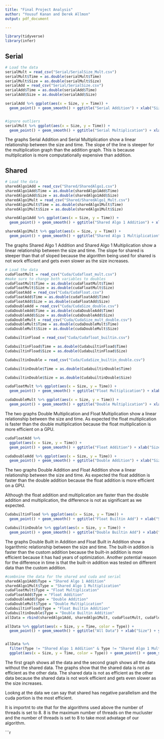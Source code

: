 ```yaml
---
title: "Final Project Analysis"
author: "Yousuf Kanan and Derek Allmon"
output: pdf_document

---
```


```r
library(tidyverse)
library(infer)
```

## Serial 

```r
# Load the data
serialMult = read_csv("Serial/SerialSize_Mult.csv")
serialMult$Time = as.double(serialMult$Time)
serialMult$Size = as.double(serialMult$Size)
serialAdd = read_csv("Serial/SerialSize.csv")
serialAdd$Time = as.double(serialAdd$Time)
serialAdd$Size = as.double(serialAdd$Size)
```

```r
serialAdd %>% ggplot(aes(x = Size, y = Time)) +
  geom_point() + geom_smooth() + ggtitle("Serial Addition") + xlab("Size") + ylab("Time") + ylim(0, 50000) + xlim(0, 10000000)
```

```r
```

```r
#ignore outliers
serialMult %>% ggplot(aes(x = Size, y = Time)) +
  geom_point() + geom_smooth() + ggtitle("Serial Multiplication") + xlab("Size") + ylab("Time") + ylim(0, 50000) + xlim(0, 10000000)
```

The graphs Serial Addition and Serial Multiplication show a linear relationship between the size and time. The slope of the line is steeper for the multiplication graph than the addition graph. This is because multiplication is more computationally expensive than addition. 


## Shared
```r
# Load the data
sharedAlgo1Add = read_csv("Shared/SharedAlgo1.csv")
sharedAlgo1Add$Time = as.double(sharedAlgo1Add$Time)
sharedAlgo1Add$Size = as.double(sharedAlgo1Add$Size)
sharedAlgo1Mult = read_csv("Shared/SharedAlgo1_Mult.csv")
sharedAlgo1Mult$Time = as.double(sharedAlgo1Mult$Time)
sharedAlgo1Mult$Size = as.double(sharedAlgo1Mult$Size)
```

```r
sharedAlgo1Add %>% ggplot(aes(x = Size, y = Time)) +
  geom_point() + geom_smooth() + ggtitle("Shared Algo 1 Addition") + xlab("Size") + ylab("Time") 
```



```r
sharedAlgo1Mult %>% ggplot(aes(x = Size, y = Time)) +
  geom_point() + geom_smooth() + ggtitle("Shared Algo 1 Multiplication") + xlab("Size") + ylab("Time") 

```

The graphs Shared Algo 1 Addition and Shared Algo 1 Multiplication show a linear relationship between the size and time. The slope for shared is steeper than that of sloped because the algorithm being used for shared is not work efficient and gets even slower as the size increases. 

```r
# Load the data
cudaFloatMult = read_csv("Cuda/Cudafloat_mult.csv")
#make sure to change both variables to doubles
cudaFloatMult$Time = as.double(cudaFloatMult$Time)
cudaFloatMult$Size = as.double(cudaFloatMult$Size)
cudaFloatAdd = read_csv("Cuda/CudaFloat.csv")
cudaFloatAdd$Time = as.double(cudaFloatAdd$Time)
cudaFloatAdd$Size = as.double(cudaFloatAdd$Size)
cudaDoubleAdd = read_csv("Cuda/CudaSize_double.csv")
cudaDoubleAdd$Time = as.double(cudaDoubleAdd$Time)
cudaDoubleAdd$Size = as.double(cudaDoubleAdd$Size)
cudaDoubleMult = read_csv("Cuda/CudaSize_mult_double.csv")
cudaDoubleMult$Time = as.double(cudaDoubleMult$Time)
cudaDoubleMult$Size = as.double(cudaDoubleMult$Size)

CudabuiltinFload = read_csv("Cuda/Cudafloat_builtin.csv")

CudabuiltinFload$Time = as.double(CudabuiltinFload$Time)
CudabuiltinFload$Size = as.double(CudabuiltinFload$Size)

CudabuiltinDouble = read_csv("Cuda/CudaSize_builtin_double.csv")

CudabuiltinDouble$Time = as.double(CudabuiltinDouble$Time)

CudabuiltinDouble$Size = as.double(CudabuiltinDouble$Size)

```

```r
cudaFloatMult %>% ggplot(aes(x = Size, y = Time)) +
  geom_point() + geom_smooth() + ggtitle("Float Multiplication") + xlab("Size") + ylab("Time")

```


```r
cudaDoubleMult %>% ggplot(aes(x = Size, y = Time)) +
  geom_point() + geom_smooth() + ggtitle("Double Multiplication") + xlab("Size") + ylab("Time")
```

The two graphs Double Multiplication and Float Multiplication show a linear relationship between the size and time. As expected the float multiplication is faster than the double multiplication because the float multiplication is more efficient on a GPU.


```r
cudaFloatAdd %>% 
  ggplot(aes(x = Size, y = Time)) +
  geom_point() + geom_smooth() + ggtitle("Float Addition") + xlab("Size") + ylab("Time")
```

```r

cudaDoubleAdd %>% ggplot(aes(x = Size, y = Time)) +
  geom_point() + geom_smooth() + ggtitle("Double Addition") + xlab("Size") + ylab("Time") + xlim(0, 10000000) + ylim(0, 0.5)


```


The two graphs Double Addition and Float Addition show a linear relationship between the size and time. As expected the float addition is faster than the double addition because the float addition is more efficient on a GPU.


Although the float addition and multiplication are faster than the double addition and multiplication, the difference is not as significant as we expected. 

```r
CudabuiltinFload %>% ggplot(aes(x = Size, y = Time)) +
  geom_point() + geom_smooth() + ggtitle("Float Builtin Add") + xlab("Size") + ylab("Time")
```

```r
CudabuiltinDouble %>% ggplot(aes(x = Size, y = Time)) +
  geom_point() + geom_smooth() + ggtitle("Double Builtin Add") + xlab("Size") + ylab("Time")

```

The graphs Double Built in Addition and Float Built in Addition show a logarithmic relationship between the size and time. The built-in addition is faster than the custom addition because the built-in addition is more efficient because it has had years of optimization.  Another potential reason for the difference in time is that the built-in addition was tested on different data than the custom addition. 



```r
#combnine the data for the shared and cuda and serial
sharedAlgo1Add$Type = "Shared Algo 1 Addition"
sharedAlgo1Mult$Type = "Shared Algo 1 Multiplication"
cudaFloatMult$Type = "Float Multiplication"
cudaFloatAdd$Type = "Float Addition"
cudaDoubleAdd$Type = "Double Addition"
cudaDoubleMult$Type = "Double Multiplication"
CudabuiltinFload$Type = "Float Builtin Addition"
CudabuiltinDouble$Type = "Double Builtin Addition"
allData = rbind(sharedAlgo1Add, sharedAlgo1Mult, cudaFloatMult, cudaFloatAdd, cudaDoubleAdd, cudaDoubleMult, CudabuiltinFload, CudabuiltinDouble)
```

```r
allData %>% ggplot(aes(x = Size, y = Time, color = Type)) +
  geom_point() + geom_smooth() + ggtitle("All Data") + xlab("Size") + ylab("Time")


allData %>%
  filter(Type != "Shared Algo 1 Addition" & Type != "Shared Algo 1 Multiplication") %>%
  ggplot(aes(x = Size, y = Time, color = Type)) + geom_point() + geom_smooth() + ggtitle("All Data without Shared") + xlab("Size") + ylab("Time")
```

The first graph shows all the data and the second graph shows all the data without the shared data. The graphs show that the shared data is not as efficient as the other data. The shared data is not as efficient as the other data because the shared data is not work efficient and gets even slower as the size increases. 

Lookng at the data we can say that shared has negative parallelism and the cuda portion is the most efficient. 

It is importnt to ote that for the algorithms used above the number of threads is set to 8. 8 is the maximum number of threads on the mucluster and the number of threads is set to 8 to take most advatage of our algorithm. 

```r
